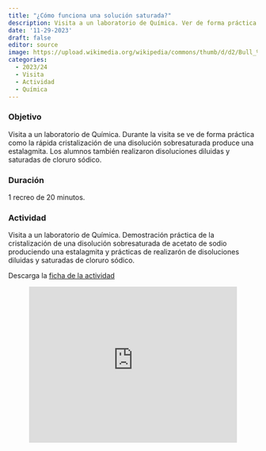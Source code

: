 ```yaml
---
title: "¿Cómo funciona una solución saturada?"
description: Visita a un laboratorio de Química. Ver de forma práctica como la rápida cristalización de una disolución sobresaturada produce una estalagmita. Realización de disoluciones diluidas y saturadas de cloruro sódico.
date: '11-29-2023'
draft: false
editor: source
image: https://upload.wikimedia.org/wikipedia/commons/thumb/d/d2/Bull_%26_Roberts_Lab_1914.jpg/640px-Bull_%26_Roberts_Lab_1914.jpg
categories: 
  - 2023/24
  - Visita
  - Actividad
  - Química
---
```


### Objetivo

Visita a un laboratorio de Química. Durante la visita se ve de forma práctica como la rápida cristalización de una disolución sobresaturada produce una estalagmita. Los alumnos también realizaron disoluciones diluidas y saturadas de cloruro sódico.

### Duración

1 recreo de 20 minutos.

### Actividad

Visita a un laboratorio de Química. Demostración práctica de la cristalización de una disolución sobresaturada de acetato de sodio produciendo una estalagmita y prácticas de realizarón de disoluciones diluidas y saturadas de cloruro sódico.

Descarga la [ficha de la actividad](Una%20estalagmita%20de%20etanoato%20de%20sodio.pdf)

<center>

<iframe src="https://mediateca.educa.madrid.org/video/p3a7uc94nh9ygto4/fs" width="420" height="315" frameborder="0" scrolling="no" style="border:0;overflow:hidden" allowfullscreen>

</iframe>

</center>

